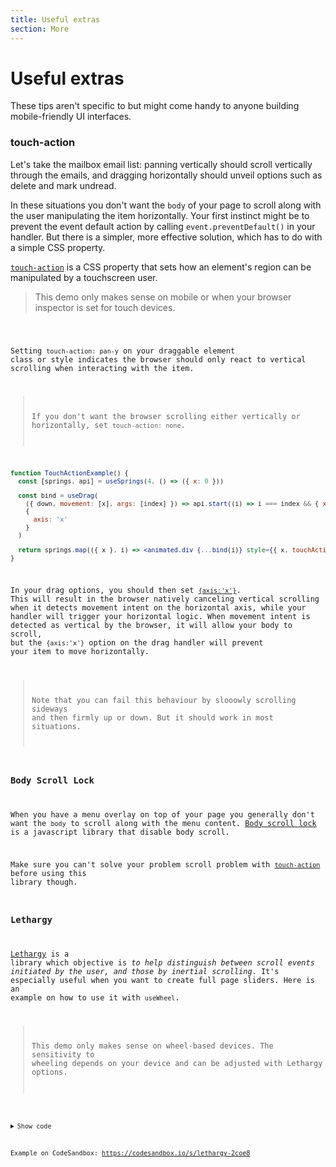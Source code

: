 ```yaml
---
title: Useful extras
section: More
---
```



# Useful extras

These tips aren't specific to <ReactUseGesture/> but might come handy to anyone building mobile-friendly UI interfaces.

### touch-action

Let's take the mailbox email list: panning vertically should scroll vertically through the emails, and dragging horizontally should unveil options such as delete and mark undread.

In these situations you don't want the `body` of your page to scroll along with the user manipulating the item horizontally. Your first instinct might be to prevent the event default action by calling `event.preventDefault()` in your handler. But there is a simpler, more effective solution, which has to do with a simple CSS property.

[`touch-action`](https://developer.mozilla.org/en-US/docs/Web/CSS/touch-action) is a CSS property that sets how an element's region can be manipulated by a touchscreen user.

> This demo only makes sense on mobile or when your browser inspector is set for touch devices.

<Code id="TouchAction" />

Setting `touch-action: pan-y` on your draggable element class or style indicates the browser should only react to vertical scrolling when interacting with the item.

> If you don't want the browser scrolling either vertically or horizontally, set `touch-action: none`.

```jsx highlight={3-8}
function TouchActionExample() {
  const [springs, api] = useSprings(4, () => ({ x: 0 }))

  const bind = useDrag(
    ({ down, movement: [x], args: [index] }) => api.start((i) => i === index && { x: down ? x : 0 }),
    {
      axis: 'x'
    }
  )

  return springs.map(({ x }, i) => <animated.div {...bind(i)} style={{ x, touchAction: 'pan-y' }} />)
}
```

In your drag options, you should then set [`{axis:'x'}`](/docs/options/#axis-xy-gestures-only). This will result in the browser natively canceling vertical scrolling when it detects movement intent on the horizontal axis, while your handler will trigger your horizontal logic. When movement intent is detected as vertical by the browser, it will allow your body to scroll, but the `{axis:'x'}` option on the drag handler will prevent your item to move horizontally.

> Note that you can fail this behaviour by slooowly scrolling sideways and then firmly up or down. But it should work in most situations.

### Body Scroll Lock

When you have a menu overlay on top of your page you generally don't want the `body` to scroll along with the menu content. [Body scroll lock](https://github.com/willmcpo/body-scroll-lock) is a javascript library that disable body scroll.

Make sure you can't solve your problem scroll problem with [`touch-action`](#touch-action) before using this library though.

### Lethargy

[Lethargy](https://github.com/d4nyll/lethargy) is a library which objective is _to help distinguish between scroll events initiated by the user, and those by inertial scrolling_. It's especially useful when you want to create full page sliders. Here is an example on how to use it with `useWheel`.

> This demo only makes sense on wheel-based devices. The sensitivity to wheeling depends on your device and can be adjusted with Lethargy options.

<Code id="LethargyWheel" />

<details>
  <summary>Show code</summary>

```jsx
const slides = [0, 1, 2, 3, 4, 5]
// creates a new Lethargy check
// could be stored as a ref, or a global anywhere in your app
const lethargy = new Lethargy()

function LethargyWheel() {
  const [index, setIndex] = useState(0)
  const ref = useRef()

  useWheel(
    ({ event, last, memo: wait = false }) => {
      if (last) return // event can be undefined as the last event is debounced
      event.preventDefault() // this is needed to prevent the native browser scroll
      const wheelDirection = lethargy.check(event)
      // wheelDirection === 0 when Lethargy thinks it's an inertia-triggered event
      if (wheelDirection) {
        // wait is going to switch from false to true when an intentional wheel
        // event has been detected
        if (!wait) setIndex((i) => clamp(i - wheelDirection, 0, slides.length - 1))
        return true // will set to wait to true in the next event frame
      }
      return false // will set to wait to false in the next event frame
    },
    // we need to use a ref to be able to get non passive events and be able
    // to trigger event.preventDefault()
    { target: ref, eventOptions: { passive: false } }
  )

  return (
    <div ref={ref} style={{ transform: `translateY(${-index * 330}px)` }}>
      {slides.map((i) => (
        <div key={i}>{i}</div>
      ))}
    </div>
  )
}
```

</details>

Example on CodeSandbox: https://codesandbox.io/s/lethargy-2coe8
